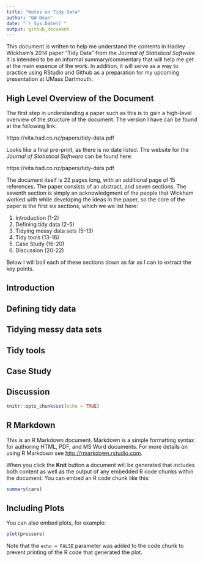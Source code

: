 ```yaml
---
title: "Notes on Tidy Data"
author: "GW Dean"
date: "`r Sys.Date()`"
output: github_document
---
```

This document is written to help me understand the contents in Hadley Wickham's 2014 paper "Tidy Data" from the _Journal of Statistical Software_. It is intended to be an informal summary/commentary that will help me get at the main essence of the work. In addition, it will serve as a way to practice using RStudio and Github as a preparation for my upcoming presentation at UMass Dartmouth.

## High Level Overview of the Document
The first step in understanding a paper such as this is to gain a high-level overview of the structure of the document. The version I have can be found at the following link:

https://vita.had.co.nz/papers/tidy-data.pdf

Looks like a final pre-print, as there is no date listed. The website for the _Journal of Statistical Software_ can be found here:

https://vita.had.co.nz/papers/tidy-data.pdf

The document itself is 22 pages long, with an additional page of 15 references. The paper consists of an abstract, and seven sections. The seventh section is simply an acknowledgment of the people that Wickham worked with while developing the ideas in the paper, so the core of the paper is the first six sections, which we we list here:

1. Introduction (1-2)
2. Defining tidy data (2-5)
3. Tidying messy data sets (5-13)
4. Tidy tools (13-16)
5. Case Study (16-20)
6. Discussion (20-22)

Below I will boil each of these sections down as far as I can to extract the key points.

## Introduction

## Defining tidy data

## Tidying messy data sets

## Tidy tools

## Case Study

## Discussion








```r
knitr::opts_chunk$set(echo = TRUE)
```

## R Markdown

This is an R Markdown document. Markdown is a simple formatting syntax for authoring HTML, PDF, and MS Word documents. For more details on using R Markdown see <http://rmarkdown.rstudio.com>.

When you click the **Knit** button a document will be generated that includes both content as well as the output of any embedded R code chunks within the document. You can embed an R code chunk like this:

```r
summary(cars)
```

## Including Plots

You can also embed plots, for example:

```r
plot(pressure)
```

Note that the `echo = FALSE` parameter was added to the code chunk to prevent printing of the R code that generated the plot.
